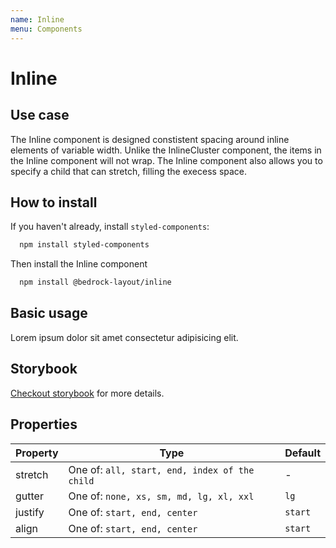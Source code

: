 ```yaml
---
name: Inline
menu: Components
---
```



# Inline

## Use case

The Inline component is designed constistent spacing around inline elements of variable width. Unlike the InlineCluster component,
the items in the Inline component will not wrap. The Inline component also allows you to specify a child that can stretch, filling the execess space.

## How to install

If you haven't already, install `styled-components`:

```bash
  npm install styled-components
```

Then install the Inline component

```bash
  npm install @bedrock-layout/inline
```

## Basic usage

<Playground>
  <Inline stretch="start" gutter="lg" justify="start" align="start">
    <span>Lorem ipsum dolor</span>
    <span>sit amet consectetur</span>
    <span>adipisicing elit.</span>
  </Inline>
</Playground>

## Storybook

[Checkout storybook](https://storybook.bedrock-layout.dev/?path=/story/inline--basic) for more details.

## Properties

| Property | Type                                          | Default |
| -------- | --------------------------------------------- | ------- |
| stretch  | One of: `all, start, end, index of the child` | -       |
| gutter   | One of: `none, xs, sm, md, lg, xl, xxl`       | `lg`    |
| justify  | One of: `start, end, center`                  | `start` |
| align    | One of: `start, end, center`                  | `start` |

